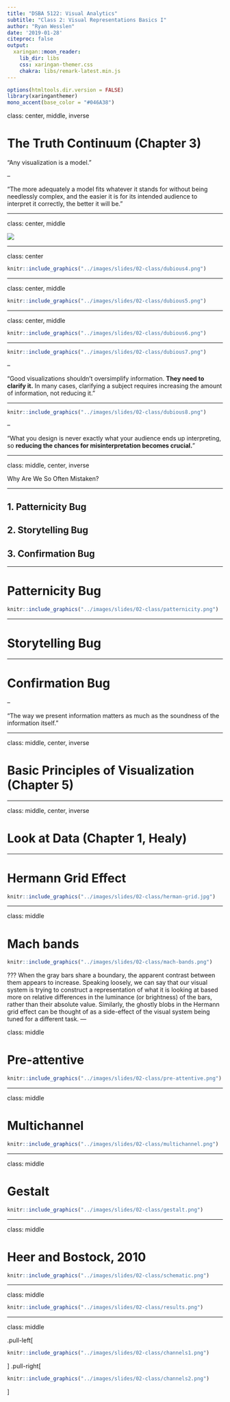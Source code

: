```yaml
---
title: "DSBA 5122: Visual Analytics"
subtitle: "Class 2: Visual Representations Basics I"  
author: "Ryan Wesslen"
date: '2019-01-28'
citeproc: false
output:
  xaringan::moon_reader:
    lib_dir: libs
    css: xaringan-themer.css
    chakra: libs/remark-latest.min.js
---
```


```r
options(htmltools.dir.version = FALSE)
library(xaringanthemer)
mono_accent(base_color = "#046A38")
```

class: center, middle, inverse

# The Truth Continuum (Chapter 3)

"Any visualization is a model."

--

"The more adequately a model fits whatever it stands for without being needlessly complex, and the easier it is for its intended audience to interpret it correctly, the better it will be."

---

class: center, middle

![](../images/slides/02-class/dubious1.png)

---

class: center

```r
knitr::include_graphics("../images/slides/02-class/dubious4.png")
```

---

class: center, middle

```r
knitr::include_graphics("../images/slides/02-class/dubious5.png")
```

---

class: center, middle

```r
knitr::include_graphics("../images/slides/02-class/dubious6.png")
```

---

```r
knitr::include_graphics("../images/slides/02-class/dubious7.png")
```

--

"Good visualizations shouldn’t oversimplify information. **They need to clarify it.** In many cases, clarifying a subject requires increasing the amount of information, not reducing it."

---

```r
knitr::include_graphics("../images/slides/02-class/dubious8.png")
```

--

"What you design is never exactly what your audience ends up interpreting, so **reducing the chances for misinterpretation becomes crucial.**"

---

class: middle, center, inverse

Why Are We So Often Mistaken?

---

## 1. Patternicity Bug

## 2. Storytelling Bug

## 3. Confirmation Bug

---

# Patternicity Bug

```r
knitr::include_graphics("../images/slides/02-class/patternicity.png")
```

---

# Storytelling Bug

---

# Confirmation Bug

--

"The way we present information matters as much as the soundness of the information itself."

---

class: middle, center, inverse

# Basic Principles of Visualization (Chapter 5)

---

class: middle, center, inverse

# Look at Data (Chapter 1, Healy)

---

# Hermann Grid Effect

```r
knitr::include_graphics("../images/slides/02-class/herman-grid.jpg")
```

---

class: middle

# Mach bands

```r
knitr::include_graphics("../images/slides/02-class/mach-bands.png")
```

???
When the gray bars share a boundary, the apparent contrast between them appears to increase. Speaking loosely, we can say that our visual system is trying to construct a representation of what it is looking at based more on relative differences in the luminance (or brightness) of the bars, rather than their absolute value. Similarly, the ghostly blobs in the Hermann grid effect can be thought of as a side-effect of the visual system being tuned for a different task.
---

class: middle

# Pre-attentive

```r
knitr::include_graphics("../images/slides/02-class/pre-attentive.png")
```

---

class: middle

# Multichannel

```r
knitr::include_graphics("../images/slides/02-class/multichannel.png")
```

---

class: middle

# Gestalt

```r
knitr::include_graphics("../images/slides/02-class/gestalt.png")
```

---

class: middle

# Heer and Bostock, 2010

```r
knitr::include_graphics("../images/slides/02-class/schematic.png")
```

---

class: middle

```r
knitr::include_graphics("../images/slides/02-class/results.png")
```

---

class: middle

.pull-left[
```r
knitr::include_graphics("../images/slides/02-class/channels1.png")
```
]
.pull-right[
```r
knitr::include_graphics("../images/slides/02-class/channels2.png")
```
]
